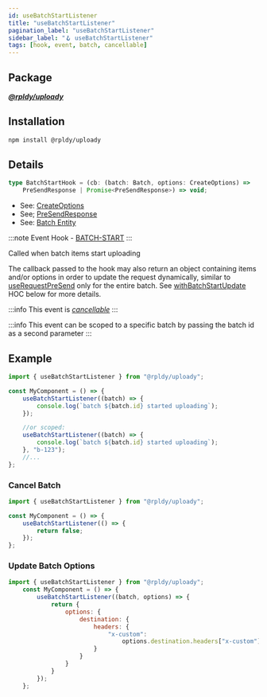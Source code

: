 ```yaml
---
id: useBatchStartListener
title: "useBatchStartListener"
pagination_label: "useBatchStartListener"
sidebar_label: "🪝 useBatchStartListener"
tags: [hook, event, batch, cancellable]
---
```


## Package

**_[@rpldy/uploady](../../../packages/rpldy-uploady)_**

## Installation

```bash npm2yarn
npm install @rpldy/uploady
```

## Details

```typescript
type BatchStartHook = (cb: (batch: Batch, options: CreateOptions) =>
    PreSendResponse | Promise<PreSendResponse>) => void;
```

- See: [CreateOptions](../../types#createoptions)
- See; [PreSendResponse](../../types#presendresponse)
- See: [Batch Entity](../../entities#batch)

:::note
Event Hook - [BATCH-START](../../events#batchStart)
:::

Called when batch items start uploading

The callback passed to the hook may also return an object containing items and/or options
in order to update the request dynamically, similar to [useRequestPreSend](../useRequestPreSend) only for the entire batch.
See [withBatchStartUpdate](../../hocs/withBatchStartUpdate) HOC below for more details.


:::info
This event is _[cancellable](../../events#cancellable-events)_
:::

:::info
This event can be scoped to a specific batch by passing the batch id as a second parameter
:::

## Example

```javascript
import { useBatchStartListener } from "@rpldy/uploady";

const MyComponent = () => {
    useBatchStartListener((batch) => {
        console.log(`batch ${batch.id} started uploading`);
    });

    //or scoped:
    useBatchStartListener((batch) => {
        console.log(`batch ${batch.id} started uploading`);
    }, "b-123");
    //...
};
```

### Cancel Batch

```javascript
import { useBatchStartListener } from "@rpldy/uploady";

const MyComponent = () => {
    useBatchStartListener(() => {
        return false;
    });
};
```

### Update Batch Options

```javascript
import { useBatchStartListener } from "@rpldy/uploady";
    const MyComponent = () => {
        useBatchStartListener((batch, options) => {
            return {
				options: {
					destination: {
						headers: {
							"x-custom":
								options.destination.headers["x-custom"]	+ " updated",
						}
					}
				}
            }
        });
    };
```
